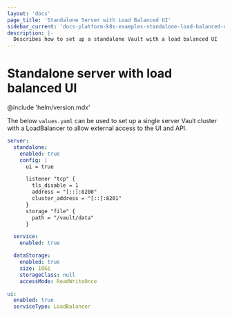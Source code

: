 ```yaml
---
layout: 'docs'
page_title: 'Standalone Server with Load Balanced UI'
sidebar_current: 'docs-platform-k8s-examples-standalone-load-balanced-ui'
description: |-
  Describes how to set up a standalone Vault with a load balanced UI
---
```


# Standalone server with load balanced UI

@include 'helm/version.mdx'

The below `values.yaml` can be used to set up a single server Vault cluster with a LoadBalancer to allow external access to the UI and API.

```yaml
server:
  standalone:
    enabled: true
    config: |
      ui = true

      listener "tcp" {
        tls_disable = 1
        address = "[::]:8200"
        cluster_address = "[::]:8201"
      }
      storage "file" {
        path = "/vault/data"
      }

  service:
    enabled: true

  dataStorage:
    enabled: true
    size: 10Gi
    storageClass: null
    accessMode: ReadWriteOnce

ui:
  enabled: true
  serviceType: LoadBalancer
```
